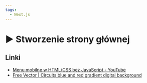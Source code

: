 ```yaml
---
tags:
  - Next.js
---
```



# ▶️ Stworzenie strony głównej

<YouTubePlayer videoId="I0LOCwZcqoU" />

## Linki

- [Menu mobilne w HTML/CSS bez JavaScript - YouTube](https://www.youtube.com/watch?v=Fn3aDVWcSOY)
- [Free Vector | Circuits blue and red gradient digital background](https://www.freepik.com/free-vector/circuits-blue-red-gradient-digital-background_12067352.htm)
